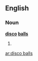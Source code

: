==English==

===Noun===
'''[[disco]] [[balls]]'''

# {{plural of|[[disco ball]]}}

[[ar:disco balls]]